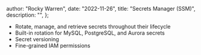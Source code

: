 
  author: "Rocky Warren",
  date: "2022-11-26",
  title: "Secrets Manager (SSM)",
  description: "",
};


- Rotate, manage, and retrieve secrets throughout their lifecycle
- Built-in rotation for MySQL, PostgreSQL, and Aurora secrets
- Secret versioning
- Fine-grained IAM permissions
